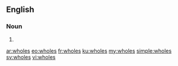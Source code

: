 ==English==

===Noun===
{{head|en|plural}}

# {{plural of|whole|lang=en|nocat=1}}

[[ar:wholes]]
[[eo:wholes]]
[[fr:wholes]]
[[ku:wholes]]
[[my:wholes]]
[[simple:wholes]]
[[sv:wholes]]
[[vi:wholes]]